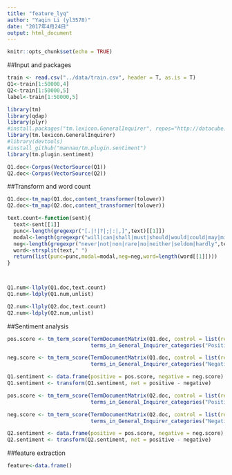 ```yaml
---
title: "feature_lyq"
author: "Yaqin Li (yl3578)"
date: "2017年4月24日"
output: html_document
---
```


```r
knitr::opts_chunk$set(echo = TRUE)
```


##Input and packages

```r
train <- read.csv("../data/train.csv", header = T, as.is = T)
Q1<-train[1:50000,4]
Q2<-train[1:50000,5]
label<-train[1:50000,5]

library(tm)
library(qdap)
library(plyr)
#install.packages("tm.lexicon.GeneralInquirer", repos="http://datacube.wu.ac.at", type="source")
library(tm.lexicon.GeneralInquirer)
#library(devtools)
#install_github("mannau/tm.plugin.sentiment")
library(tm.plugin.sentiment)

Q1.doc<-Corpus(VectorSource(Q1))
Q2.doc<-Corpus(VectorSource(Q2))
```

##Transform and word count

```r
Q1.doc<-tm_map(Q1.doc,content_transformer(tolower))
Q2.doc<-tm_map(Q2.doc,content_transformer(tolower))

text.count<-function(sent){
  text<-sent[[1]]
  punc<-length(gregexpr("[.|!|?|;|:|,]",text)[[1]])
  modal<-length(gregexpr("will|can|shall|must|should|would|could|may|might",text)[[1]])
  neg<-length(gregexpr("never|not|non|rare|no|neither|seldom|hardly",text)[[1]])
  word<-strsplit(text," ")
  return(list(punc=punc,modal=modal,neg=neg,word=length(word[[1]])))
}



Q1.num<-llply(Q1.doc,text.count)
Q1.num<-ldply(Q1.num,unlist)

Q2.num<-llply(Q2.doc,text.count)
Q2.num<-ldply(Q2.num,unlist)

```




##Sentiment analysis
```r
pos.score <- tm_term_score(TermDocumentMatrix(Q1.doc, control = list(removePunctuation = TRUE)), 
                           terms_in_General_Inquirer_categories("Positiv")) 

neg.score <- tm_term_score(TermDocumentMatrix(Q1.doc, control = list(removePunctuation = TRUE)), 
                           terms_in_General_Inquirer_categories("Negativ")) 

Q1.sentiment <- data.frame(positive = pos.score, negative = neg.score)
Q1.sentiment <- transform(Q1.sentiment, net = positive - negative)

pos.score <- tm_term_score(TermDocumentMatrix(Q2.doc, control = list(removePunctuation = TRUE)), 
                           terms_in_General_Inquirer_categories("Positiv")) 

neg.score <- tm_term_score(TermDocumentMatrix(Q2.doc, control = list(removePunctuation = TRUE)), 
                           terms_in_General_Inquirer_categories("Negativ")) 

Q2.sentiment <- data.frame(positive = pos.score, negative = neg.score)
Q2.sentiment <- transform(Q2.sentiment, net = positive - negative)
```


##feature extraction

```r
feature<-data.frame()
```



